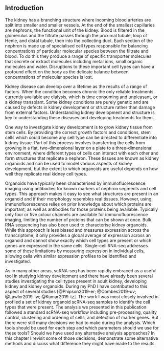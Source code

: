 ## Introduction

The kidney has a branching structure where incoming blood arteries are split
into smaller and smaller vessels. At the end of the smallest capillaries are
nephrons, the functional unit of the kidney. Blood is filtered in the
glomerulus and the filtrate passes through the proximal tubule, loop of Henle,
and distal tubule, then into the collecting duct. Each section of the nephron
is made up of specialised cell types responsible for balancing concentrations
of particular molecular species between the filtrate and blood. To do this they
produce a range of specific transporter molecules that secrete or extract
molecules including metal ions, small organic molecules and water. Disruptions
to these important cell types can have a profound effect on the body as the
delicate balance between concentrations of molecular species is lost.

Kidney disease can develop over a lifetime as the results of a range of
factors. When the condition becomes chronic the only reliable treatments
currently available are dialysis, which is time consuming and unpleasant, or a
kidney transplant. Some kidney conditions are purely genetic and are caused by
defects in kidney development or structure rather than damage from external
factors. Understanding kidney development and structure is key to understanding
these diseases and developing treatments for them.

One way to investigate kidney development is to grow kidney tissue from stem
cells. By providing the correct growth factors and conditions, stem cells which
could become any cell type can be directed to differentiate into kidney tissue.
Part of this process involves transferring the cells from growing in a flat,
two-dimensional layer on a plate to a three-dimensional environment, where
different types of cells can interact with each other and form structures that
replicate a nephron. These tissues are known as kidney organoids and can be
used to model various aspects of kidney development, but the extent to which
organoids are useful depends on how well they replicate real kidney cell types.

Organoids have typically been characterised by immunofluorescence imaging using
antibodies for known markers of nephron segments and cell types. This approach
makes it easy to see what structures are present in an organoid and if their
morphology resembles real tissues. However, using immunofluorescence relies on
prior knowledge about which proteins are important, as well as antibodies for
those proteins being available. Typically only four or five colour channels are
available for immunofluorescence imaging, limiting the number of proteins that
can be shown at once. Bulk RNA sequencing has also been used to characterise
kidney organoids. While this approach is less biased and measures expression
across the transcriptome, it only provides a global average of expression
across an organoid and cannot show exactly which cell types are present or
which genes are expressed in the same cells. Single-cell RNA-seq addresses some
of these limitations by measuring expression in individual cells, allowing
cells with similar expression profiles to be identified and investigated.

As in many other areas, scRNA-seq has been rapidly embraced as a useful tool in
studying kidney development and there have already been several studies
investigating the cell types present in adult kidney, developing kidney and
kidney organoids. During my PhD I have contributed to this aspect of several
studies [@Phipson2019-er; @Combes2019-uv; @Lawlor2019-iw; @Kumar2019-tz]. The
work I was most closely involved in profiled a set of kidney organoid scRNA-seq
samples to identify the cell types that were present. The analysis we presented
in this publication followed a standard scRNA-seq workflow including
pre-processing, quality control, clustering and ordering of cells, and
detection of marker genes. But there were still many decisions we had to make
during the analysis. Which tools should be used for each step and which
parameters should we use for these tools? Should we have used any alternative
analysis approaches? In this chapter I revisit some of those decisions,
demonstrate some alternative methods and discuss what difference they might
have made to the results.
